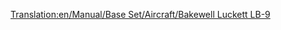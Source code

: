 [[Translation:en/Manual/Base Set/Aircraft/Bakewell Luckett LB-9]]

{{nl/Vliegtuig|Name=Bakewell Luckett LB-9
|Image=[[File:en/McDonnellDouglasDC-9.png|Bakewell Luckett LB-9]]
|Cost=34,863 (69.726)
|Speed=947 kph (592 MPH)
|Annual=4,218 (8.436)
|Designed=1964
|Lifespan=26
|Capacity=100 passagiers & 15 zakken post
|Description=Een standard straalvliegtuig. Dit snelle vliegtuig vliegt op kleinere vliegvelden.
|Real-lifeWikilink=McDonnell Douglas DC-9
|Real-life=McDonnell Douglas DC-9
}}
